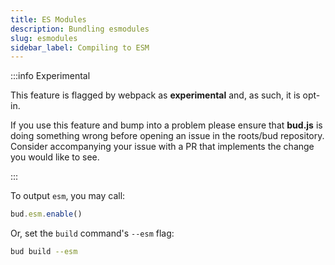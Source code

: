 ```yaml
---
title: ES Modules
description: Bundling esmodules
slug: esmodules
sidebar_label: Compiling to ESM
---
```



:::info Experimental

This feature is flagged by webpack as **experimental** and, as such, it is opt-in.

If you use this feature and bump into a problem please ensure that
**bud.js** is doing something wrong before opening an issue in the roots/bud repository. Consider accompanying your issue with
a PR that implements the change you would like to see.

:::

To output `esm`, you may call:

```ts title="bud.config.mjs"
bud.esm.enable()
```

Or, set the `build` command's `--esm` flag:

```sh
bud build --esm
```

